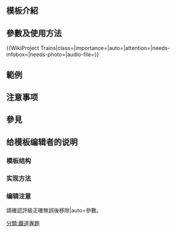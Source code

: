 <includeonly><!-- 在這裡加入模板的保護標識 --></includeonly><noinclude>{{Documentation subpage}}</noinclude>
<!-- 在本行下編輯模板說明 -->
== 模板介紹 ==

== 參數及使用方法 ==
<nowiki>{{WikiProject Trains|class=|importance=|auto=|attention=|needs-infobox=|needs-photo=|audio-file=}}</nowiki>

== 範例 ==

== 注意事项 ==

== 參見 ==

== 给模板编辑者的说明 ==
=== 模板结构 ===

=== 实现方法 ===

=== 编辑注意 ===
請確認評級正確無誤後移除|auto=參數。

<includeonly>
[[分類:鐵道專題]]
</includeonly>
